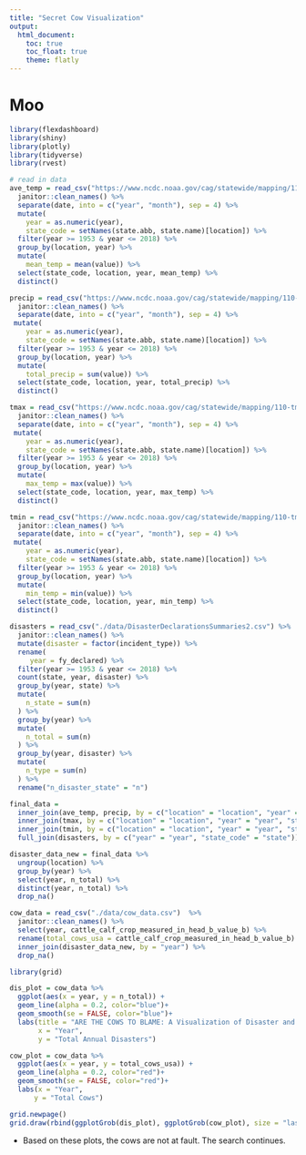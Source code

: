 ```yaml
---
title: "Secret Cow Visualization"
output: 
  html_document:
    toc: true
    toc_float: true
    theme: flatly
---
```

# Moo

```r
library(flexdashboard)
library(shiny)
library(plotly)
library(tidyverse)
library(rvest)

# read in data
ave_temp = read_csv("https://www.ncdc.noaa.gov/cag/statewide/mapping/110-tavg.csv", skip = 3) %>% 
  janitor::clean_names() %>% 
  separate(date, into = c("year", "month"), sep = 4) %>%
  mutate(
    year = as.numeric(year), 
    state_code = setNames(state.abb, state.name)[location]) %>% 
  filter(year >= 1953 & year <= 2018) %>% 
  group_by(location, year) %>% 
  mutate(
    mean_temp = mean(value)) %>% 
  select(state_code, location, year, mean_temp) %>% 
  distinct()

precip = read_csv("https://www.ncdc.noaa.gov/cag/statewide/mapping/110-pcp.csv", skip = 3) %>% 
  janitor::clean_names() %>% 
  separate(date, into = c("year", "month"), sep = 4) %>%
 mutate(
    year = as.numeric(year), 
    state_code = setNames(state.abb, state.name)[location]) %>% 
  filter(year >= 1953 & year <= 2018) %>% 
  group_by(location, year) %>% 
  mutate(
    total_precip = sum(value)) %>% 
  select(state_code, location, year, total_precip) %>% 
  distinct()

tmax = read_csv("https://www.ncdc.noaa.gov/cag/statewide/mapping/110-tmax.csv", skip = 3) %>% 
  janitor::clean_names() %>% 
  separate(date, into = c("year", "month"), sep = 4) %>%
 mutate(
    year = as.numeric(year), 
    state_code = setNames(state.abb, state.name)[location]) %>% 
  filter(year >= 1953 & year <= 2018) %>% 
  group_by(location, year) %>% 
  mutate(
    max_temp = max(value)) %>% 
  select(state_code, location, year, max_temp) %>% 
  distinct()

tmin = read_csv("https://www.ncdc.noaa.gov/cag/statewide/mapping/110-tmin.csv", skip = 3)  %>% 
  janitor::clean_names() %>% 
  separate(date, into = c("year", "month"), sep = 4) %>%
 mutate(
    year = as.numeric(year), 
    state_code = setNames(state.abb, state.name)[location]) %>% 
  filter(year >= 1953 & year <= 2018) %>% 
  group_by(location, year) %>% 
  mutate(
    min_temp = min(value)) %>% 
  select(state_code, location, year, min_temp) %>% 
  distinct()

disasters = read_csv("./data/DisasterDeclarationsSummaries2.csv") %>% 
  janitor::clean_names() %>% 
  mutate(disaster = factor(incident_type)) %>% 
  rename(
     year = fy_declared) %>% 
  filter(year >= 1953 & year <= 2018) %>% 
  count(state, year, disaster) %>%
  group_by(year, state) %>% 
  mutate(
    n_state = sum(n)
  ) %>% 
  group_by(year) %>% 
  mutate(
    n_total = sum(n)
  ) %>% 
  group_by(year, disaster) %>% 
  mutate(
    n_type = sum(n)
  ) %>% 
  rename("n_disaster_state" = "n") 

final_data = 
  inner_join(ave_temp, precip, by = c("location" = "location", "year" = "year", "state_code" = "state_code")) %>% 
  inner_join(tmax, by = c("location" = "location", "year" = "year", "state_code" = "state_code")) %>% 
  inner_join(tmin, by = c("location" = "location", "year" = "year", "state_code" = "state_code")) %>% 
  full_join(disasters, by = c("year" = "year", "state_code" = "state"))
```

```r
disaster_data_new = final_data %>%
  ungroup(location) %>%
  group_by(year) %>%
  select(year, n_total) %>%
  distinct(year, n_total) %>%
  drop_na()

cow_data = read_csv("./data/cow_data.csv")  %>% 
  janitor::clean_names() %>%
  select(year, cattle_calf_crop_measured_in_head_b_value_b) %>%
  rename(total_cows_usa = cattle_calf_crop_measured_in_head_b_value_b) %>%
  inner_join(disaster_data_new, by = "year") %>%
  drop_na()
```

```r
library(grid)

dis_plot = cow_data %>%
  ggplot(aes(x = year, y = n_total)) +
  geom_line(alpha = 0.2, color="blue")+
  geom_smooth(se = FALSE, color="blue")+
  labs(title = "ARE THE COWS TO BLAME: A Visualization of Disaster and Cow Trends",
       x = "Year",
       y = "Total Annual Disasters")

cow_plot = cow_data %>%
  ggplot(aes(x = year, y = total_cows_usa)) +
  geom_line(alpha = 0.2, color="red")+
  geom_smooth(se = FALSE, color="red")+
  labs(x = "Year",
      y = "Total Cows")
```

```r
grid.newpage()
grid.draw(rbind(ggplotGrob(dis_plot), ggplotGrob(cow_plot), size = "last"))
```


* Based on these plots, the cows are not at fault. The search continues.
